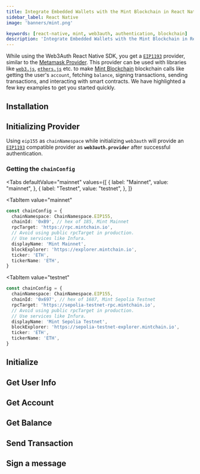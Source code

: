 ```yaml
---
title: Integrate Embedded Wallets with the Mint Blockchain in React Native
sidebar_label: React Native
image: 'banners/mint.png'

keywords: [react-native, mint, web3auth, authentication, blockchain]
description: 'Integrate Embedded Wallets with the Mint Blockchain in React Native | Embedded Wallets'
---
```



<SEO
  title="Integrate Embedded Wallets with the Mint Blockchain in React Native"
  description="Integrate Embedded Wallets with the Mint Blockchain in React Native | Embedded Wallets"
  image="https://web3auth.io/docs/banners/mint.png"
  slug="/embedded-wallets/connect-blockchain/evm/mint/react-native"
/>

While using the Web3Auth React Native SDK, you get a [`EIP1193`](https://eips.ethereum.org/EIPS/eip-1193) provider, similar to the [Metamask Provider](https://docs.metamask.io/guide/ethereum-provider.html). This provider can be used with libraries like [`web3.js`](https://web3js.readthedocs.io/en/v1.2.8/getting-started.html), [`ethers.js`](https://docs.ethers.io/v5/getting-started/) etc. to make [Mint Blockchain](https://mintscan.org/) blockchain calls like getting the user's `account`, fetching `balance`, signing transactions, sending transactions, and interacting with smart contracts. We have highlighted a few key examples to get you started quickly.

## Installation

<InstallationSnippet />

## Initializing Provider

Using `eip155` as `chainNamespace` while initializing `web3auth` will provide an [`EIP1193`](https://eips.ethereum.org/EIPS/eip-1193) compatible provider as **`web3auth.provider`** after successful authentication.

### Getting the `chainConfig`

<Tabs
 defaultValue="mainnet"
  values={[
    { label: "Mainnet", value: "mainnet", },
    { label: "Testnet", value: "testnet", },
  ]}
>
<TabItem
  value="mainnet"
>

```typescript
const chainConfig = {
  chainNamespace: ChainNamespace.EIP155,
  chainId: '0xB9', // hex of 185, Mint Mainnet
  rpcTarget: 'https://rpc.mintchain.io',
  // Avoid using public rpcTarget in production.
  // Use services like Infura.
  displayName: 'Mint Mainnet',
  blockExplorer: 'https://explorer.mintchain.io',
  ticker: 'ETH',
  tickerName: 'ETH',
}
```

</TabItem>

<TabItem
  value="testnet"
>

```typescript
const chainConfig = {
  chainNamespace: ChainNamespace.EIP155,
  chainId: '0x697', // hex of 1687, Mint Sepolia Testnet
  rpcTarget: 'https://sepolia-testnet-rpc.mintchain.io',
  // Avoid using public rpcTarget in production.
  // Use services like Infura.
  displayName: 'Mint Sepolia Testnet',
  blockExplorer: 'https://sepolia-testnet-explorer.mintchain.io',
  ticker: 'ETH',
  tickerName: 'ETH',
}
```

</TabItem>
</Tabs>

## Initialize

<InitialisationSnippet />

## Get User Info

<UserInfoSnippet />

## Get Account

<GetAccountSnippet />

## Get Balance

<GetBalanceSnippet />

## Send Transaction

<SendTransactionSnippet />

## Sign a message

<SignMessageSnippet />
